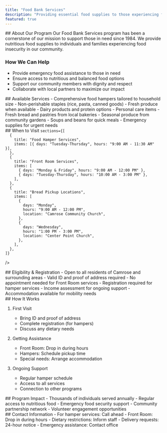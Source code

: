 ```yaml
---
title: "Food Bank Services"
description: "Providing essential food supplies to those experiencing food insecurity in our community."
featured: true
---
```



<Section type="full">
## About Our Program
Our Food Bank Services program has been a cornerstone of our mission to support those in need since 1984. We provide nutritious food supplies to individuals and families experiencing food insecurity in our community.

### How We Can Help
- Provide emergency food assistance to those in need
- Ensure access to nutritious and balanced food options
- Support our community members with dignity and respect
- Collaborate with local partners to maximize our impact
</Section>

<Section type="services">
## Available Services

<ServiceCard title="Food Hamper Program">
- Comprehensive food hampers tailored to household size
- Non-perishable staples (rice, pasta, canned goods)
- Fresh produce when available
- Dairy products and protein options
- Personal care items
</ServiceCard>

<ServiceCard title="Front Room Services">
- Fresh bread and pastries from local bakeries
- Seasonal produce from community gardens
- Soups and beans for quick meals
- Emergency supplies for urgent needs
</ServiceCard>
</Section>

<Section type="schedule">
## When to Visit
<Schedule

    sections={[
      {
        title: "Food Hamper Services",
        items: [{ days: "Tuesday-Thursday", hours: "9:00 AM - 11:30 AM" }],
      },
      {
        title: "Front Room Services",
        items: [
          { days: "Monday & Friday", hours: "9:00 AM - 12:00 PM" },
          { days: "Tuesday-Thursday", hours: "10:00 AM - 3:00 PM" },
        ],
      },
      {
        title: "Bread Pickup Locations",
        items: [
          {
            days: "Monday",
            hours: "9:00 AM - 12:00 PM",
            location: "Camrose Community Church",
          },
          {
            days: "Wednesday",
            hours: "1:00 PM - 3:00 PM",
            location: "Center Point Church",
          },
        ],
      },
    ]}
  />
</Section>

<Section type="full">
## Eligibility & Registration
- Open to all residents of Camrose and surrounding areas
- Valid ID and proof of address required
- No appointment needed for Front Room services
- Registration required for hamper services
- Income assessment for ongoing support
- Accommodation available for mobility needs
</Section>

<Section type="grid">
## How It Works

1. First Visit
   - Bring ID and proof of address
   - Complete registration (for hampers)
   - Discuss any dietary needs

2. Getting Assistance
   - Front Room: Drop in during hours
   - Hampers: Schedule pickup time
   - Special needs: Arrange accommodation

3. Ongoing Support
   - Regular hamper schedule
   - Access to all services
   - Connection to other programs
</Section>

<Section type="bordered">
## Program Impact
- Thousands of individuals served annually
- Regular access to nutritious food
- Emergency food security support
- Community partnership network
- Volunteer engagement opportunities
</Section>

<Section type="full">
## Contact Information
- For hamper services: Call ahead
- Front Room: Drop in during hours
- Dietary restrictions: Inform staff
- Delivery requests: 24-hour notice
- Emergency assistance: Contact office
</Section>
